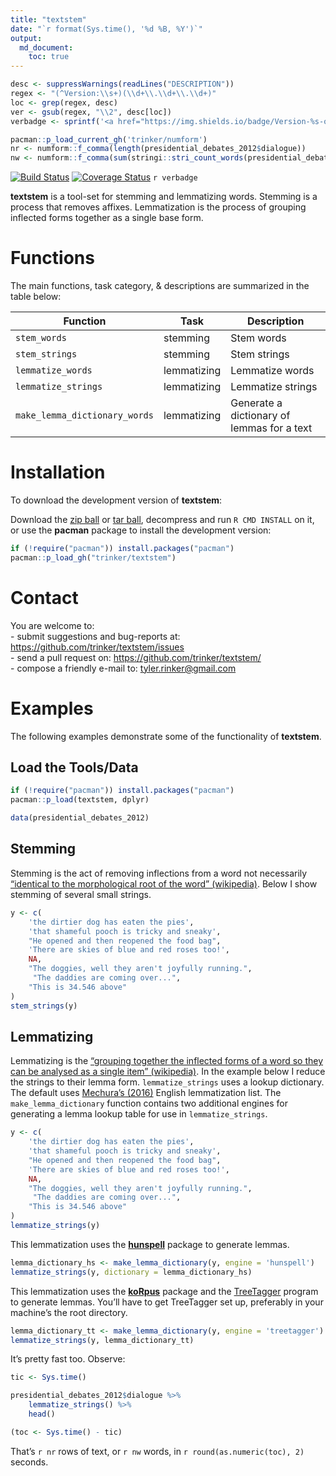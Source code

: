```yaml
---
title: "textstem"
date: "`r format(Sys.time(), '%d %B, %Y')`"
output:
  md_document:
    toc: true      
---
```


```r
desc <- suppressWarnings(readLines("DESCRIPTION"))
regex <- "(^Version:\\s+)(\\d+\\.\\d+\\.\\d+)"
loc <- grep(regex, desc)
ver <- gsub(regex, "\\2", desc[loc])
verbadge <- sprintf('<a href="https://img.shields.io/badge/Version-%s-orange.svg"><img src="https://img.shields.io/badge/Version-%s-orange.svg" alt="Version"/></a></p>', ver, ver)

pacman::p_load_current_gh('trinker/numform')
nr <- numform::f_comma(length(presidential_debates_2012$dialogue))
nw <- numform::f_comma(sum(stringi::stri_count_words(presidential_debates_2012$dialogue), na.rm = TRUE))
````

[![Build Status](https://travis-ci.org/trinker/textstem.svg?branch=master)](https://travis-ci.org/trinker/textstem)
[![Coverage Status](https://coveralls.io/repos/trinker/textstem/badge.svg?branch=master)](https://coveralls.io/r/trinker/textstem?branch=master)
`r verbadge`

**textstem** is a tool-set for stemming and lemmatizing words.  Stemming is a process that removes affixes.   Lemmatization is the process of grouping inflected forms together as a single base form.  

# Functions

The main functions, task category, & descriptions are summarized in the table below:


| Function                      | Task        | Description                                | 
|-------------------------------|-------------|--------------------------------------------| 
| `stem_words`                  | stemming    | Stem words                                 | 
| `stem_strings`                | stemming    | Stem strings                               | 
| `lemmatize_words`             | lemmatizing | Lemmatize words                            | 
| `lemmatize_strings`           | lemmatizing | Lemmatize strings                          | 
| `make_lemma_dictionary_words` | lemmatizing | Generate a dictionary of lemmas for a text |     


# Installation

To download the development version of **textstem**:

Download the [zip ball](https://github.com/trinker/textstem/zipball/master) or [tar ball](https://github.com/trinker/textstem/tarball/master), decompress and run `R CMD INSTALL` on it, or use the **pacman** package to install the development version:

```r
if (!require("pacman")) install.packages("pacman")
pacman::p_load_gh("trinker/textstem")
```

# Contact

You are welcome to:    
- submit suggestions and bug-reports at: <https://github.com/trinker/textstem/issues>    
- send a pull request on: <https://github.com/trinker/textstem/>    
- compose a friendly e-mail to: <tyler.rinker@gmail.com>    


# Examples

The following examples demonstrate some of the functionality of **textstem**.

## Load the Tools/Data

```r
if (!require("pacman")) install.packages("pacman")
pacman::p_load(textstem, dplyr)

data(presidential_debates_2012)
```


## Stemming

Stemming is the act of removing inflections from a word not necessarily ["identical to the morphological root of the word" (wikipedia)](https://en.wikipedia.org/wiki/Stemming).  Below I show stemming of several small strings.

```r
y <- c(
    'the dirtier dog has eaten the pies',
    'that shameful pooch is tricky and sneaky',
    "He opened and then reopened the food bag",
    'There are skies of blue and red roses too!',
    NA,
    "The doggies, well they aren't joyfully running.",
     "The daddies are coming over...",
    "This is 34.546 above"
)
stem_strings(y)
```

## Lemmatizing

Lemmatizing is the ["grouping together the inflected forms of a word so they can be analysed as a single item" (wikipedia)](https://en.wikipedia.org/wiki/Lemmatisation).  In the example below I reduce the strings to their lemma form.  `lemmatize_strings` uses a lookup dictionary.  The default uses [Mechura's (2016)](http://www.lexiconista.com) English lemmatization list. The `make_lemma_dictionary` function contains two additional engines for generating a lemma lookup table for use in `lemmatize_strings`.


```r
y <- c(
    'the dirtier dog has eaten the pies',
    'that shameful pooch is tricky and sneaky',
    "He opened and then reopened the food bag",
    'There are skies of blue and red roses too!',
    NA,
    "The doggies, well they aren't joyfully running.",
     "The daddies are coming over...",
    "This is 34.546 above"
)
lemmatize_strings(y)
```

This lemmatization uses the [**hunspell**](https://CRAN.R-project.org/package=hunspell) package to generate lemmas.


```r
lemma_dictionary_hs <- make_lemma_dictionary(y, engine = 'hunspell')
lemmatize_strings(y, dictionary = lemma_dictionary_hs)
```

This lemmatization uses the [**koRpus**](https://CRAN.R-project.org/package=koRpus) package and the [TreeTagger](http://www.cis.uni-muenchen.de/~schmid/tools/TreeTagger/) program to generate lemmas.  You'll have to get TreeTagger set up, preferably in your machine's the root directory.

```r
lemma_dictionary_tt <- make_lemma_dictionary(y, engine = 'treetagger')
lemmatize_strings(y, lemma_dictionary_tt)
```


It's pretty fast too.  Observe:

```r
tic <- Sys.time()

presidential_debates_2012$dialogue %>%
    lemmatize_strings() %>%
    head()

(toc <- Sys.time() - tic)
```


That's `r nr` rows of text, or `r nw` words, in `r round(as.numeric(toc), 2)` seconds.






